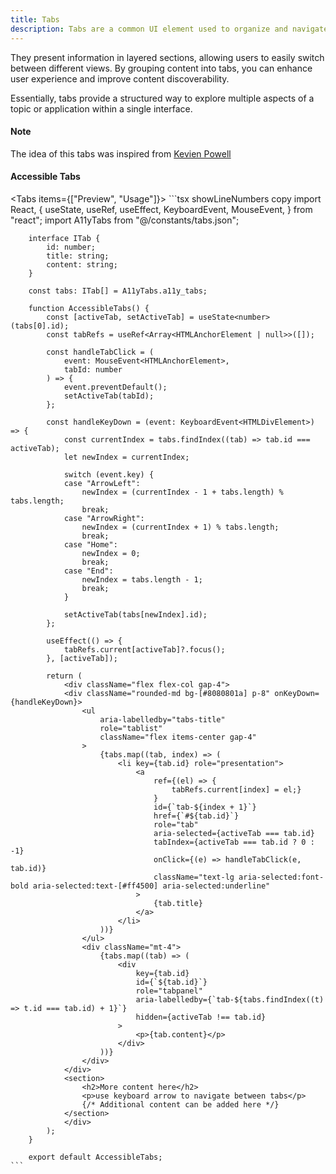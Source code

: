 ```yaml
---
title: Tabs
description: Tabs are a common UI element used to organize and navigate between different sets of related content.
---
```



They present information in layered sections, allowing users to easily switch between different views. By grouping content into tabs, you can enhance user experience and improve content discoverability.

Essentially, tabs provide a structured way to explore multiple aspects of a topic or application within a single interface.

#### Note

The idea of this tabs was inspired from [Kevien Powell](https://www.youtube.com/@KevinPowell)

#### Accessible Tabs

<Tabs items={["Preview", "Usage"]}>
  <Tab>
    <AccessibleTabs />
  </Tab>
  <Tab>
    ```tsx showLineNumbers copy
        import React, {
            useState,
            useRef,
            useEffect,
            KeyboardEvent,
            MouseEvent,
        } from "react";
        import A11yTabs from "@/constants/tabs.json";

        interface ITab {
            id: number;
            title: string;
            content: string;
        }

        const tabs: ITab[] = A11yTabs.a11y_tabs;

        function AccessibleTabs() {
            const [activeTab, setActiveTab] = useState<number>(tabs[0].id);
            const tabRefs = useRef<Array<HTMLAnchorElement | null>>([]);

            const handleTabClick = (
                event: MouseEvent<HTMLAnchorElement>,
                tabId: number
            ) => {
                event.preventDefault();
                setActiveTab(tabId);
            };

            const handleKeyDown = (event: KeyboardEvent<HTMLDivElement>) => {
                const currentIndex = tabs.findIndex((tab) => tab.id === activeTab);
                let newIndex = currentIndex;

                switch (event.key) {
                case "ArrowLeft":
                    newIndex = (currentIndex - 1 + tabs.length) % tabs.length;
                    break;
                case "ArrowRight":
                    newIndex = (currentIndex + 1) % tabs.length;
                    break;
                case "Home":
                    newIndex = 0;
                    break;
                case "End":
                    newIndex = tabs.length - 1;
                    break;
                }

                setActiveTab(tabs[newIndex].id);
            };

            useEffect(() => {
                tabRefs.current[activeTab]?.focus();
            }, [activeTab]);

            return (
                <div className="flex flex-col gap-4">
                <div className="rounded-md bg-[#8080801a] p-8" onKeyDown={handleKeyDown}>
                    <ul
                        aria-labelledby="tabs-title"
                        role="tablist"
                        className="flex items-center gap-4"
                    >
                        {tabs.map((tab, index) => (
                            <li key={tab.id} role="presentation">
                                <a
                                    ref={(el) => {
                                        tabRefs.current[index] = el;}
                                    }
                                    id={`tab-${index + 1}`}
                                    href={`#${tab.id}`}
                                    role="tab"
                                    aria-selected={activeTab === tab.id}
                                    tabIndex={activeTab === tab.id ? 0 : -1}
                                    onClick={(e) => handleTabClick(e, tab.id)}
                                    className="text-lg aria-selected:font-bold aria-selected:text-[#ff4500] aria-selected:underline"
                                >
                                    {tab.title}
                                </a>
                            </li>
                        ))}
                    </ul>
                    <div className="mt-4">
                        {tabs.map((tab) => (
                            <div
                                key={tab.id}
                                id={`${tab.id}`}
                                role="tabpanel"
                                aria-labelledby={`tab-${tabs.findIndex((t) => t.id === tab.id) + 1}`}
                                hidden={activeTab !== tab.id}
                            >
                                <p>{tab.content}</p>
                            </div>
                        ))}
                    </div>
                </div>
                <section>
                    <h2>More content here</h2>
                    <p>use keyboard arrow to navigate between tabs</p>
                    {/* Additional content can be added here */}
                </section>
                </div>
            );
        }

        export default AccessibleTabs;
    ```

  </Tab>
</Tabs>
